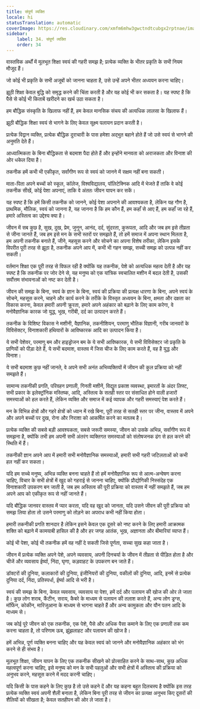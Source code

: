 ```yaml
---
title: संपूर्ण व्यक्ति
locale: hi
statusTranslation: automatic
coverImage: https://res.cloudinary.com/xmfm6mhw3gwctndtcubgx2rptnae/image/upload/v1740337243/small_cover_educacion_fundamental_a051170f1c.webp
sidebar:
    label: 34. संपूर्ण व्यक्ति
    order: 34
---
```

वास्तविक अर्थों में मूलभूत शिक्षा स्वयं की गहरी समझ है; प्रत्येक व्यक्ति के भीतर प्रकृति के सभी नियम मौजूद हैं।

जो कोई भी प्रकृति के सभी अजूबों को जानना चाहता है, उसे उन्हें अपने भीतर अध्ययन करना चाहिए।

झूठी शिक्षा केवल बुद्धि को समृद्ध करने की चिंता करती है और यह कोई भी कर सकता है। यह स्पष्ट है कि पैसे से कोई भी किताबें खरीदने का खर्च उठा सकता है।

हम बौद्धिक संस्कृति के खिलाफ नहीं हैं, हम केवल मानसिक संचय की अत्यधिक लालसा के खिलाफ हैं।

झूठी बौद्धिक शिक्षा स्वयं से भागने के लिए केवल सूक्ष्म पलायन प्रदान करती है।

प्रत्येक विद्वान व्यक्ति, प्रत्येक बौद्धिक दुराचारी के पास हमेशा अद्भुत बहाने होते हैं जो उसे स्वयं से भागने की अनुमति देते हैं।

आध्यात्मिकता के बिना बौद्धिकता से बदमाश पैदा होते हैं और इन्होंने मानवता को अराजकता और विनाश की ओर धकेल दिया है।

तकनीक हमें कभी भी एकीकृत, सर्वांगीण रूप से स्वयं को जानने में सक्षम नहीं बना सकती।

माता-पिता अपने बच्चों को स्कूल, कॉलेज, विश्वविद्यालय, पॉलिटेक्निक आदि में भेजते हैं ताकि वे कोई तकनीक सीखें, कोई पेशा अपनाएं, ताकि वे अंततः जीवन यापन कर सकें।

यह स्पष्ट है कि हमें किसी तकनीक को जानने, कोई पेशा अपनाने की आवश्यकता है, लेकिन यह गौण है, प्राथमिक, मौलिक, स्वयं को जानना है, यह जानना है कि हम कौन हैं, हम कहाँ से आए हैं, हम कहाँ जा रहे हैं, हमारे अस्तित्व का उद्देश्य क्या है।

जीवन में सब कुछ है, सुख, दुख, प्रेम, जुनून, आनंद, दर्द, सुंदरता, कुरूपता, आदि और जब हम इसे तीव्रता से जीना जानते हैं, जब हम इसे मन के सभी स्तरों पर समझते हैं, तो हमें समाज में अपना स्थान मिलता है, हम अपनी तकनीक बनाते हैं, जीने, महसूस करने और सोचने का अपना विशेष तरीका, लेकिन इसके विपरीत पूरी तरह से झूठा है, तकनीक अपने आप में, कभी भी गहन समझ, सच्ची समझ को उत्पन्न नहीं कर सकती।

वर्तमान शिक्षा एक पूरी तरह से विफल रही है क्योंकि यह तकनीक, पेशे को अत्यधिक महत्व देती है और यह स्पष्ट है कि तकनीक पर जोर देने से, यह मनुष्य को एक यांत्रिक स्वचालित मशीन में बदल देती है, उसकी सर्वोत्तम संभावनाओं को नष्ट कर देती है।

जीवन की समझ के बिना, स्वयं के ज्ञान के बिना, स्वयं की प्रक्रिया की प्रत्यक्ष धारणा के बिना, अपने स्वयं के सोचने, महसूस करने, चाहने और कार्य करने के तरीके के विस्तृत अध्ययन के बिना, क्षमता और दक्षता का विकास करना, केवल हमारी अपनी क्रूरता, हमारे अपने अहंकार को बढ़ाने के लिए काम करेगा, वे मनोवैज्ञानिक कारक जो युद्ध, भूख, गरीबी, दर्द का उत्पादन करते हैं।

तकनीक के विशिष्ट विकास ने मशीनी, वैज्ञानिक, तकनीशियन, परमाणु भौतिक विज्ञानी, गरीब जानवरों के विविसेक्टर, विनाशकारी हथियारों के आविष्कारक आदि का उत्पादन किया है।

ये सभी पेशेवर, परमाणु बम और हाइड्रोजन बम के ये सभी आविष्कारक, ये सभी विविसेक्टर जो प्रकृति के प्राणियों को पीड़ा देते हैं, ये सभी बदमाश, वास्तव में जिस चीज के लिए काम करते हैं, वह है युद्ध और विनाश।

ये सभी बदमाश कुछ नहीं जानते, वे अपने सभी अनंत अभिव्यक्तियों में जीवन की कुल प्रक्रिया को नहीं समझते हैं।

सामान्य तकनीकी प्रगति, परिवहन प्रणाली, गिनती मशीनें, विद्युत प्रकाश व्यवस्था, इमारतों के अंदर लिफ्ट, सभी प्रकार के इलेक्ट्रॉनिक मस्तिष्क, आदि, अस्तित्व के सतही स्तर पर संसाधित होने वाली हजारों समस्याओं को हल करते हैं, लेकिन व्यक्ति और समाज में कई व्यापक और गहरी समस्याएं पेश करते हैं।

मन के विभिन्न क्षेत्रों और गहरे क्षेत्रों को ध्यान में रखे बिना, पूरी तरह से सतही स्तर पर जीना, वास्तव में अपने और अपने बच्चों पर दुख, रोना और निराशा को आकर्षित करने का मतलब है।

प्रत्येक व्यक्ति की सबसे बड़ी आवश्यकता, सबसे जरूरी समस्या, जीवन को उसके अभिन्न, सर्वांगीण रूप में समझना है, क्योंकि तभी हम अपनी सभी अंतरंग व्यक्तिगत समस्याओं को संतोषजनक ढंग से हल करने की स्थिति में हैं।

तकनीकी ज्ञान अपने आप में हमारी सभी मनोवैज्ञानिक समस्याओं, हमारी सभी गहरी जटिलताओं को कभी हल नहीं कर सकता।

यदि हम सच्चे मनुष्य, अभिन्न व्यक्ति बनना चाहते हैं तो हमें मनोवैज्ञानिक रूप से आत्म-अन्वेषण करना चाहिए, विचार के सभी क्षेत्रों में खुद को गहराई से जानना चाहिए, क्योंकि प्रौद्योगिकी निस्संदेह एक विनाशकारी उपकरण बन जाती है, जब हम अस्तित्व की पूरी प्रक्रिया को वास्तव में नहीं समझते हैं, जब हम अपने आप को एकीकृत रूप से नहीं जानते हैं।

यदि बौद्धिक जानवर वास्तव में प्यार करता, यदि वह खुद को जानता, यदि उसने जीवन की पूरी प्रक्रिया को समझ लिया होता तो उसने परमाणु को तोड़ने का अपराध कभी नहीं किया होता।

हमारी तकनीकी प्रगति शानदार है लेकिन इसने केवल एक दूसरे को नष्ट करने के लिए हमारी आक्रामक शक्ति को बढ़ाने में कामयाबी हासिल की है और हर जगह आतंक, भूख, अज्ञानता और बीमारियां व्याप्त हैं।

कोई भी पेशा, कोई भी तकनीक हमें वह नहीं दे सकती जिसे पूर्णता, सच्चा सुख कहा जाता है।

जीवन में प्रत्येक व्यक्ति अपने पेशे, अपने व्यवसाय, अपनी दिनचर्या के जीवन में तीव्रता से पीड़ित होता है और चीजें और व्यवसाय ईर्ष्या, निंदा, घृणा, कड़वाहट के उपकरण बन जाते हैं।

डॉक्टरों की दुनिया, कलाकारों की दुनिया, इंजीनियरों की दुनिया, वकीलों की दुनिया, आदि, इनमें से प्रत्येक दुनिया दर्द, निंदा, प्रतिस्पर्धा, ईर्ष्या आदि से भरी है।

स्वयं की समझ के बिना, केवल व्यवसाय, व्यवसाय या पेशा, हमें दर्द और पलायन की खोज की ओर ले जाता है। कुछ लोग शराब, कैंटीन, सराय, कैबरे के माध्यम से पलायन की तलाश करते हैं, अन्य लोग ड्रग्स, मॉर्फिन, कोकीन, मारिजुआना के माध्यम से भागना चाहते हैं और अन्य कामुकता और यौन पतन आदि के माध्यम से।

जब कोई पूरे जीवन को एक तकनीक, एक पेशे, पैसे और अधिक पैसा कमाने के लिए एक प्रणाली तक कम करना चाहता है, तो परिणाम ऊब, झुंझलाहट और पलायन की खोज है।

हमें अभिन्न, पूर्ण व्यक्ति बनना चाहिए और यह केवल स्वयं को जानने और मनोवैज्ञानिक अहंकार को भंग करने से ही संभव है।

मूलभूत शिक्षा, जीवन यापन के लिए एक तकनीक सीखने को प्रोत्साहित करने के साथ-साथ, कुछ अधिक महत्वपूर्ण करना चाहिए, इसे मनुष्य को मन के सभी पहलुओं और सभी क्षेत्रों में अस्तित्व की प्रक्रिया को अनुभव करने, महसूस करने में मदद करनी चाहिए।

यदि किसी के पास कहने के लिए कुछ है तो उसे कहने दें और यह कहना बहुत दिलचस्प है क्योंकि इस तरह प्रत्येक व्यक्ति स्वयं अपनी शैली बनाता है, लेकिन बिना पूरी तरह से जीवन का प्रत्यक्ष अनुभव किए दूसरों की शैलियों को सीखता है; केवल सतहीपन की ओर ले जाता है।

